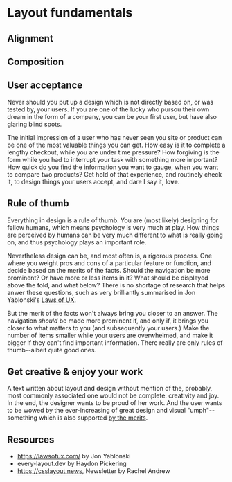 
# Layout fundamentals

## Alignment

## Composition

## User acceptance
Never should you put up a design which is not directly based on, or was tested by, your users. If you are one of the lucky who pursou their own dream in the form of a company, you can be your first user, but have also glaring blind spots.

The initial impression of a user who has never seen you site or product can be one of the most valuable things you can get. How easy is it to complete a lengthy checkout, while you are under time pressure? How forgiving is the form while you had to interrupt your task with something more important? How quick do you find the information you want to gauge, when you want to compare two products? Get hold of that experience, and routinely check it, to design things your users accept, and dare I say it, **love**.

## Rule of thumb
Everything in design is a rule of thumb. You are (most likely) designing for fellow humans, which means psychology is very much at play. How things are perceived by humans can be very much different to what is really going on, and thus psychology plays an important role.

Nevertheless design can be, and most often is, a rigorous process. One where you weight pros and cons of a particular feature or function, and decide based on the merits of the facts. Should the navigation be more prominent? Or have more or less items in it? What should be displayed above the fold, and what below? There is no shortage of research that helps anwer these questions, such as very brilliantly summarised in Jon Yablonski's [Laws of UX](https://lawsofux.com/).

But the merit of the facts won't always bring you closer to an answer. The navigation *should* be made more prominent if, and only if, it brings you closer to what matters to you (and subsequently your users.) Make the number of items smaller while your users are overwhelmed, and make it bigger if they can't find important information. There really are only rules of thumb--albeit quite good ones.

## Get creative & enjoy your work
A text written about layout and design without mention of the, probably, most commonly associated one would not be complete: creativity and joy. In the end, the designer wants to be proud of her work. And the user wants to be wowed by the ever-increasing of great design and visual "umph"--something which is also supported [by the merits](https://lawsofux.com/aesthetic-usability-effect/).

## Resources
- https://lawsofux.com/ by Jon Yablonski
- every-layout.dev by Haydon Pickering
- https://csslayout.news, Newsletter by Rachel Andrew
